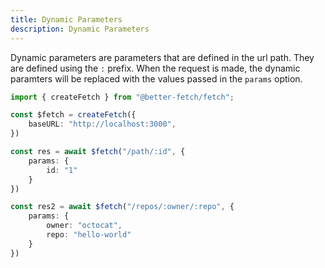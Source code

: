 ```yaml
---
title: Dynamic Parameters
description: Dynamic Parameters
---
```


Dynamic parameters are parameters that are defined in the url path. They are defined using the `:` prefix. When the request is made, the dynamic paramters will be replaced with the values passed in the `params` option.

```ts twoslash title="fetch.ts"
import { createFetch } from "@better-fetch/fetch";

const $fetch = createFetch({
    baseURL: "http://localhost:3000",
})

const res = await $fetch("/path/:id", {
    params: {
        id: "1"
    }
})

const res2 = await $fetch("/repos/:owner/:repo", {
    params: {
        owner: "octocat",
        repo: "hello-world"
    }
})
```
